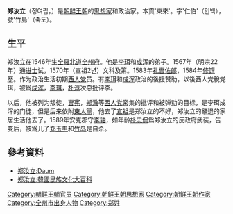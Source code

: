 {{roughtranslation|time=2011-04-13T09:40:38+00:00}}
{{Infobox Korean name
|hangul=정여립
|hanja=鄭汝立
|rr=Jeong Yeo-rip
|mr=Chung Yuh-rip
|hangulja=인백
|hanjaja=仁伯
|rrja=In-baik
|mrja=In-baik
|color=lavender
|hangulho=죽도
|hanjaho=竹島
|rrho=Joog Do
|mrho=Juk Do
|tablewidth=265
}}

'''郑汝立'''（정여립，{{bd|1546年||1589年||}}）是[[朝鲜王朝|朝鲜王朝]]的[[思想家|思想家]]和政治家。本貫'東來'。字'仁伯'（인백），號'竹島'（죽도）。

== 生平 ==
郑汝立在1546年生[[全羅北道|全羅北道]][[全州府|全州府]]。他是[[李珥|李珥]]和[[成浑|成浑]]的弟子。1567年（明宗22年）通[[进士|进士]]试，1570年（宣祖2년）文科及第。1583年[[礼曺|礼曺]][[佐郞|佐郞]]，1584年[[修馔|修馔]]歷。作为政治生活初期[[西人党|西人党]]员。有[[李珥|李珥]]和[[成浑|成浑]]政治的後援赞助，以後西人党脫党珥，被爲[[成浑|成浑]]，[[李珥|李珥]]，[[朴淳|朴淳]]次惡批评李。 

以后，他被列为叛徒，[[曺宪|曺宪]]，[[郑澈|郑澈]]等[[西人党|西人党]]密集的批评和被弹劾的目标，是李珥成浑的门徒，但是后来依附[[東人黨|東人黨]]，他去了[[宣祖|宣祖]]是郑汝立的不好，郑汝立的辭退的家居生活他去了。1589年安克郡守[[李轴|李轴]]，如年龄[[朴忠侃|朴忠侃]]爲郑汝立的反政府武装，告变后，被爲儿子[[郑玉男|郑玉男]]和[[竹岛|竹岛]]是自杀。

== 參考資料 ==
* [http://enc.daum.net/dic100/contents.do?query1=b19j1289a 郑汝立:Daum]{{ko}}
* [https://archive.is/20120701143240/http://100.nate.com/dicsearch/pentry.html?s=K&i=278525&v=44 郑汝立:韓國民族文化大百科]{{ko}}

[[Category:朝鲜王朝官员|Category:朝鲜王朝官员]]
[[Category:朝鲜王朝思想家|Category:朝鲜王朝思想家]]
[[Category:朝鲜王朝作家|Category:朝鲜王朝作家]]
[[Category:全州市出身人物|Category:全州市出身人物]]
[[Category:郑姓|Category:郑姓]]